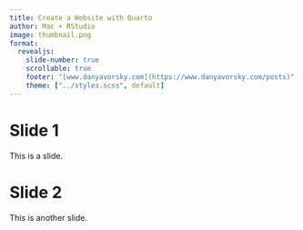 ```yaml
---
title: Create a Website with Quarto
author: Mac + RStudio
image: thumbnail.png
format: 
  revealjs: 
    slide-number: true
    scrollable: true
    footer: "[www.danyavorsky.com](https://www.danyavorsky.com/posts)"
    theme: ["../styles.scss", default]
---
```


# Slide 1

This is a slide.

# Slide 2

This is another slide.

